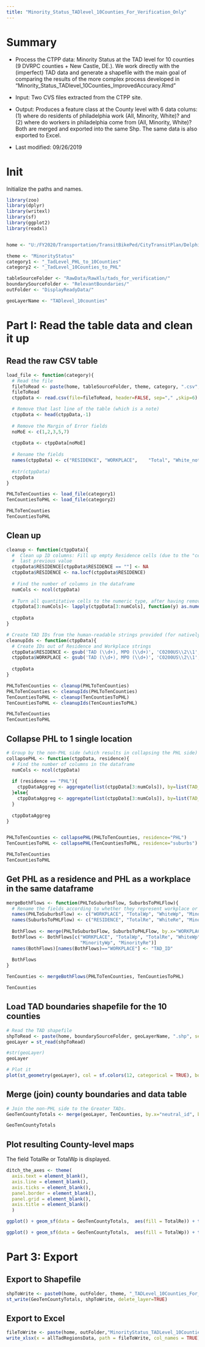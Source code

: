 ```yaml
---
title: "Minority_Status_TADlevel_10Counties_For_Verification_Only"
---
```


# Summary

* Process the CTPP data: Minority Status at the TAD level for 10 counties (9 DVRPC counties + New Castle, DE.). We work directly with the (imperfect) TAD data and generate a shapefile with the main goal of comparing the results of the more complex process developed in "Minority_Status_TADlevel_10Counties_ImprovedAccuracy.Rmd"

* Input: Two CVS files extracted from the CTPP site.  

* Output: Produces a feature class at the County level with 6 data colums: (1) where do residents of philadelphia work (All, Minority, White)? and (2) where do workers in philadelphia come from  (All, Minority, White)? Both are merged and exported into the same Shp. The same data is also exported to Excel.
 

* Last modified: 09/26/2019


# Init

Initialize the paths and names. 

```r

library(zoo)
library(dplyr)
library(writexl) 
library(sf)
library(ggplot2)
library(readxl) 


home <- "U:/FY2020/Transportation/TransitBikePed/CityTransitPlan/Delphine_CityTransitPlan/CtppAnalysis/Data2ndPass/"

theme <- "MinorityStatus"
category1 <- "_TadLevel_PHL_to_10Counties"
category2 <- "_TadLevel_10Counties_to_PHL"

tableSourceFolder <- "RawData/RawXls/tads_for_verification/"
boundarySourceFolder <- "RelevantBoundaries/"
outFolder <- "DisplayReadyData/"

geoLayerName <- "TADlevel_10counties"


```


# Part I: Read the table data and clean it up

## Read the raw CSV table

```r

load_file <- function(category){
  # Read the file
  fileToRead <- paste(home, tableSourceFolder, theme, category, ".csv", sep="")
  fileToRead
  ctppData <- read.csv(file=fileToRead, header=FALSE, sep="," ,skip=6)

  # Remove that last line of the table (which is a note)
  ctppData <- head(ctppData,-1)
  
  # Remove the Margin of Error fields
  noMoE <- c(1,2,3,5,7)
    
  ctppData <- ctppData[noMoE]
  
  # Rename the fields
  names(ctppData) <- c("RESIDENCE",	"WORKPLACE",	"Total", "White_not_hisp", "Minority")
  
  #str(ctppData)
  ctppData
}

PHLToTenCounties <- load_file(category1)
TenCountiesToPHL <- load_file(category2)

PHLToTenCounties
TenCountiesToPHL

```

## Clean up

```r

cleanup <- function(ctppData){
  #  Clean up ID columns: Fill up empty Residence cells (due to the "cell merge" presentation) with 
  #  last previous value
  ctppData$RESIDENCE[ctppData$RESIDENCE == ""] <- NA
  ctppData$RESIDENCE <- na.locf(ctppData$RESIDENCE)
  
  # Find the number of columns in the dataframe
  numCols <- ncol(ctppData)
  
  # Turn all quantitative cells to the numeric type, after having removed the potential comma. 
  ctppData[3:numCols]<- lapply(ctppData[3:numCols], function(y) as.numeric(gsub(",", "", y)))
  
  ctppData
}

# Create TAD IDs from the human-readable strings provided (for natively TAD-level data only)
cleanupIds <- function(ctppData){
  # Create IDs out of Residence and Workplace strings
  ctppData$RESIDENCE <- gsub('TAD (\\d+), MPO (\\d+)', 'C0200US\\2\\1', ctppData$RESIDENCE)
  ctppData$WORKPLACE <- gsub('TAD (\\d+), MPO (\\d+)', 'C0200US\\2\\1', ctppData$WORKPLACE)
  
  ctppData
}

PHLToTenCounties <- cleanup(PHLToTenCounties)
PHLToTenCounties <- cleanupIds(PHLToTenCounties)
TenCountiesToPHL <- cleanup(TenCountiesToPHL)
TenCountiesToPHL <- cleanupIds(TenCountiesToPHL)

PHLToTenCounties
TenCountiesToPHL

```





## Collapse PHL to 1 single location 

```r

# Group by the non-PHL side (which results in collapsing the PHL side)
collapsePHL <- function(ctppData, residence){
  # Find the number of columns in the dataframe
  numCols <- ncol(ctppData)
  
  if (residence == "PHL"){
    ctppDataAggreg <- aggregate(list(ctppData[3:numCols]), by=list(TAD_ID = ctppData$WORKPLACE), FUN=sum, na.rm=TRUE)
  }else{
    ctppDataAggreg <- aggregate(list(ctppData[3:numCols]), by=list(TAD_ID = ctppData$RESIDENCE), FUN=sum, na.rm=TRUE)
  }
  
  ctppDataAggreg
}


PHLToTenCounties <- collapsePHL(PHLToTenCounties, residence="PHL")
TenCountiesToPHL <- collapsePHL(TenCountiesToPHL, residence="suburbs")

PHLToTenCounties
TenCountiesToPHL


```

## Get PHL as a residence and PHL as a workplace in the same dataframe

```r

mergeBothFlows <- function(PHLToSuburbsFlow, SuburbsToPHLFlow){
  # Rename the fields according to whether they represent workplace or residence data
  names(PHLToSuburbsFlow) <- c("WORKPLACE", "TotalWp", "WhiteWp", "MinorityWp")
  names(SuburbsToPHLFlow) <- c("RESIDENCE", "TotalRe", "WhiteRe", "MinorityRe")
  
  BothFlows <- merge(PHLToSuburbsFlow, SuburbsToPHLFlow, by.x="WORKPLACE", by.y="RESIDENCE")
  BothFlows <- BothFlows[c("WORKPLACE",	"TotalWp", "TotalRe", "WhiteWp", "WhiteRe", 
                           "MinorityWp", "MinorityRe")]
  names(BothFlows)[names(BothFlows)=="WORKPLACE"] <- "TAD_ID"
  
  BothFlows
}

TenCounties <- mergeBothFlows(PHLToTenCounties, TenCountiesToPHL)

TenCounties

```



## Load TAD boundaries shapefile for the 10 counties

```r

# Read the TAD shapefile
shpToRead <- paste(home, boundarySourceFolder, geoLayerName, ".shp", sep="")
geoLayer = st_read(shpToRead)

#str(geoLayer)
geoLayer

# Plot it
plot(st_geometry(geoLayer), col = sf.colors(12, categorical = TRUE), border = 'grey', axes = TRUE)
```


## Merge (join) county boundaries and data table

```r

# Join the non-PHL side to the Greater TADs.
GeoTenCountyTotals <- merge(geoLayer, TenCounties, by.x="neutral_id", by.y="TAD_ID")

GeoTenCountyTotals
```


## Plot resulting County-level maps

The field TotalRe or TotalWp is displayed.

```r

ditch_the_axes <- theme(
  axis.text = element_blank(),
  axis.line = element_blank(),
  axis.ticks = element_blank(),
  panel.border = element_blank(),
  panel.grid = element_blank(),
  axis.title = element_blank()
  )

ggplot() + geom_sf(data = GeoTenCountyTotals,  aes(fill = TotalRe)) + theme_bw() + ditch_the_axes + scale_fill_gradient(low="#ccccff", high="#0000e6")

ggplot() + geom_sf(data = GeoTenCountyTotals,  aes(fill = TotalWp)) + theme_bw() + ditch_the_axes + scale_fill_gradient(low="#ccccff", high="#0000e6")

```

# Part 3: Export
## Export to Shapefile

```r

shpToWrite <- paste0(home, outFolder, theme, "_TADLevel_10Counties_For_Verification.shp")
st_write(GeoTenCountyTotals, shpToWrite, delete_layer=TRUE)

```


## Export to Excel

```r

fileToWrite <- paste(home, outFolder,"MinorityStatus_TADLevel_10Counties_For_Verification.xlsx", sep="")
write_xlsx(x = allTadRegionsData, path = fileToWrite, col_names = TRUE)

```
